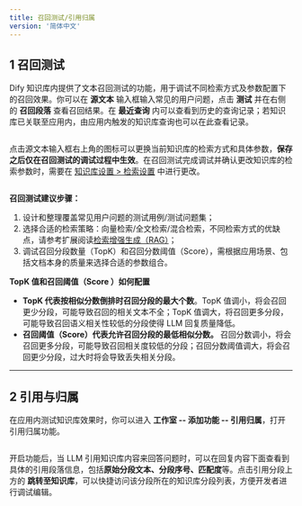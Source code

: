 ```yaml
---
title: 召回测试/引用归属
version: '简体中文'
---
```


## 1 召回测试

Dify 知识库内提供了文本召回测试的功能，用于调试不同检索方式及参数配置下的召回效果。你可以在 **源文本** 输入框输入常见的用户问题，点击 **测试** 并在右侧的 **召回段落** 查看召回结果。在 **最近查询** 内可以查看到历史的查询记录；若知识库已关联至应用内，由应用内触发的知识库查询也可以在此查看记录。

<Frame caption="召回测试">
  <img src="/zh-cn/user-guide/.gitbook/assets/image (86).png" alt="" />
</Frame>

点击源文本输入框右上角的图标可以更换当前知识库的检索方式和具体参数，**保存之后仅在召回测试的调试过程中生效**。在召回测试完成调试并确认更改知识库的检索参数时，需要在 [知识库设置 > 检索设置](create-knowledge-and-upload-documents/#id-6-jian-suo-she-zhi) 中进行更改。

<Frame caption="召回测试-检索设置">
  <img src="/zh-cn/user-guide/.gitbook/assets/image (87).png" alt="" />
</Frame>

**召回测试建议步骤：**

1. 设计和整理覆盖常见用户问题的测试用例/测试问题集；
2. 选择合适的检索策略：向量检索/全文检索/混合检索，不同检索方式的优缺点，请参考扩展阅读[检索增强生成（RAG）](user-guide/zh-cn/user-guide/learn-more/extended-reading/retrieval-augment/)；
3. 调试召回分段数量（TopK）和召回分数阈值（Score），需根据应用场景、包括文档本身的质量来选择合适的参数组合。

**TopK 值和召回阈值（Score ）如何配置**

* **TopK 代表按相似分数倒排时召回分段的最大个数**。TopK 值调小，将会召回更少分段，可能导致召回的相关文本不全；TopK 值调大，将召回更多分段，可能导致召回语义相关性较低的分段使得 LLM 回复质量降低。
* **召回阈值（Score）代表允许召回分段的最低相似分数。** 召回分数调小，将会召回更多分段，可能导致召回相关度较低的分段；召回分数阈值调大，将会召回更少分段，过大时将会导致丢失相关分段。

***

## 2 引用与归属

在应用内测试知识库效果时，你可以进入 **工作室 -- 添加功能 -- 引用归属**，打开引用归属功能。

<Frame caption="打开引用与归属功能">
  <img src="/zh-cn/user-guide/.gitbook/assets/citation-and-attribution.png" alt="" />
</Frame>

开启功能后，当 LLM 引用知识库内容来回答问题时，可以在回复内容下面查看到具体的引用段落信息，包括**原始分段文本、分段序号、匹配度**等。点击引用分段上方的 **跳转至知识库**，可以快捷访问该分段所在的知识库分段列表，方便开发者进行调试编辑。

<Frame caption="查看回复内容的引用信息">
  <img src="/zh-cn/user-guide/.gitbook/assets/image (84).png" alt="" />
</Frame>
